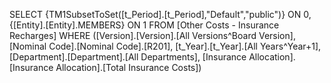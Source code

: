 SELECT {TM1SubsetToSet([t_Period].[t_Period],"Default","public")} ON 0, {[Entity].[Entity].MEMBERS} ON 1 FROM [Other Costs - Insurance Recharges] WHERE ([Version].[Version].[All Versions^Board Version], [Nominal Code].[Nominal Code].[R201], [t_Year].[t_Year].[All Years^Year+1], [Department].[Department].[All Departments], [Insurance Allocation].[Insurance Allocation].[Total Insurance Costs])